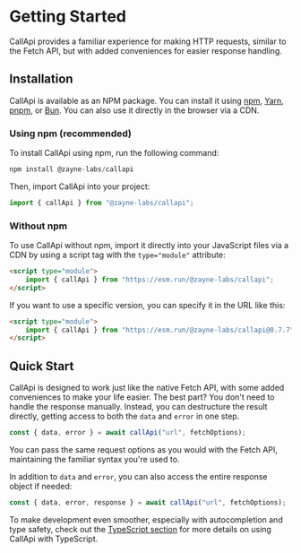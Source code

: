 # Getting Started

CallApi provides a familiar experience for making HTTP requests, similar to the Fetch API, but with added conveniences for easier response handling.

## Installation

CallApi is available as an NPM package. You can install it using [npm](https://www.npmjs.com/), [Yarn](https://yarnpkg.com/), [pnpm](https://pnpm.io/), or [Bun](https://bun.sh/). You can also use it directly in the browser via a CDN.

### Using npm (recommended)

To install CallApi using npm, run the following command:

```js npm2yarn copy
npm install @zayne-labs/callapi
```

Then, import CallApi into your project:

```js
import { callApi } from "@zayne-labs/callapi";
```

### Without npm

To use CallApi without npm, import it directly into your JavaScript files via a CDN by using a script tag with the `type="module"` attribute:

```html
<script type="module">
    import { callApi } from "https://esm.run/@zayne-labs/callapi";
</script>
```

If you want to use a specific version, you can specify it in the URL like this:

```html
<script type="module">
    import { callApi } from "https://esm.run/@zayne-labs/callapi@0.7.7";
</script>
```

## Quick Start

CallApi is designed to work just like the native Fetch API, with some added conveniences to make your life easier. The best part? You don't need to handle the response manually. Instead, you can destructure the result directly, getting access to both the `data` and `error` in one step.

```js
const { data, error } = await callApi("url", fetchOptions);
```

You can pass the same request options as you would with the Fetch API, maintaining the familiar syntax you're used to.

In addition to `data` and `error`, you can also access the entire response object if needed:

```js
const { data, error, response } = await callApi("url", fetchOptions);
```

To make development even smoother, especially with autocompletion and type safety, check out the [TypeScript section](/advanced#usage-with-typescript) for more details on using CallApi with TypeScript.
